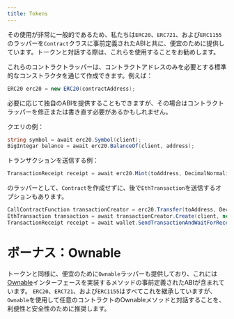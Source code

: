 ```yaml
---
title: Tokens
---
```


その使用が非常に一般的であるため、私たちは`ERC20`、`ERC721`、および`ERC1155`のラッパーを`Contract`クラスに事前定義されたABIと共に、便宜のために提供しています。トークンと対話する際は、これらを使用することをお勧めします。

これらのコントラクトラッパーは、コントラクトアドレスのみを必要とする標準的なコンストラクタを通じて作成できます。例えば：

```csharp
ERC20 erc20 = new ERC20(contractAddress);
```

必要に応じて独自のABIを提供することもできますが、その場合はコントラクトラッパーを修正または書き直す必要があるかもしれません。

クエリの例：

```csharp
string symbol = await erc20.Symbol(client);
BigIntegar balance = await erc20.BalanceOf(client, address);
```

トランザクションを送信する例：

```csharp
TransactionReceipt receipt = await erc20.Mint(toAddress, DecimalNormalizer.NormalizeAsBigInteger(1)).SendTransactionMethodAndWaitForReceipt(wallet, client);
```

のラッパーとして、`Contract`を作成せずに、後で`EthTransaction`を送信するオプションもあります。

```csharp
CallContractFunction transactionCreator = erc20.Transfer(toAddress, DecimalNormalizer.NormalizeAsBigInteger(1));
EthTransaction transaction = await transactionCreator.Create(client, new ContractCall(wallet.GetAddress()));
TransactionReceipt receipt = await wallet.SendTransactionAndWaitForReceipt(client, transaction);
```

# ボーナス：Ownable

トークンと同様に、便宜のために`Ownable`ラッパーも提供しており、これには[Ownable](https://docs.openzeppelin.com/contracts/2.x/access-control#ownership-and-ownable)インターフェースを実装するメソッドの事前定義されたABIが含まれています。
`ERC20`、`ERC721`、および`ERC1155`はすべてこれを継承していますが、`Ownable`を使用して任意のコントラクトのOwnableメソッドと対話することを、利便性と安全性のために推奨します。
